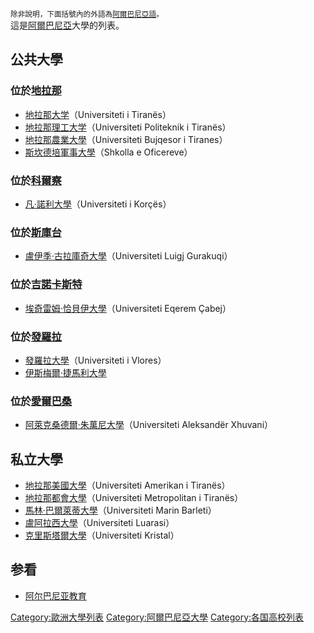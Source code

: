 <small>除非說明，下面括號內的外語為[[阿爾巴尼亞語|阿爾巴尼亞語]]。</small><br>
這是[[阿爾巴尼亞|阿爾巴尼亞]]大學的列表。

==公共大學==
===位於[[地拉那|地拉那]]===
*[[地拉那大学|地拉那大学]]（Universiteti i Tiranës） 
*[[地拉那理工大学|地拉那理工大学]]（Universiteti Politeknik i Tiranës） 
*[[地拉那農業大學|地拉那農業大學]]（Universiteti Bujqesor i Tiranes） 
*[[斯坎德培軍事大學|斯坎德培軍事大學]]（Shkolla e Oficereve） 

===位於[[科爾察|科爾察]]===
*[[凡·諾利大學|凡·諾利大學]]（Universiteti i Korçës）

===位於[[斯庫台|斯庫台]]===
*[[盧伊季·古拉庫奇大學|盧伊季·古拉庫奇大學]]（Universiteti Luigj Gurakuqi）

===位於[[吉諾卡斯特|吉諾卡斯特]]===
*[[埃奇雷姆·恰貝伊大學|埃奇雷姆·恰貝伊大學]]（Universiteti Eqerem Çabej）

===位於[[發羅拉|發羅拉]]===
*[[發羅拉大學|發羅拉大學]]（Universiteti i Vlores）
*[[伊斯梅爾·捷馬利大學|伊斯梅爾·捷馬利大學]]

===位於[[愛爾巴桑|愛爾巴桑]]===
*[[阿萊克桑德爾·朱萬尼大學|阿萊克桑德爾·朱萬尼大學]]（Universiteti Aleksandër Xhuvani）

==私立大學==
*[[地拉那美國大學|地拉那美國大學]]（Universiteti Amerikan i Tiranës）
*[[地拉那都會大學|地拉那都會大學]]（Universiteti Metropolitan i Tiranës）
*[[馬林·巴爾萊蒂大學|馬林·巴爾萊蒂大學]]（Universiteti Marin Barleti）
*[[盧阿拉西大學|盧阿拉西大學]]（Universiteti Luarasi）
*[[克里斯塔爾大學|克里斯塔爾大學]]（Universiteti Kristal）

==参看==
*[[阿尔巴尼亚教育|阿尔巴尼亚教育]]

{{欧洲题目|大学列表}}

[[Category:歐洲大學列表|Category:歐洲大學列表]]
[[Category:阿爾巴尼亞大學|Category:阿爾巴尼亞大學]]
[[Category:各国高校列表|Category:各国高校列表]]